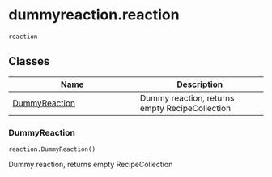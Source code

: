 # dummyreaction.reaction { #dummyreaction.reaction }

`reaction`



## Classes

| Name | Description |
| --- | --- |
| [DummyReaction](#dummyreaction.reaction.DummyReaction) | Dummy reaction, returns empty RecipeCollection |

### DummyReaction { #dummyreaction.reaction.DummyReaction }

`reaction.DummyReaction()`

Dummy reaction, returns empty RecipeCollection